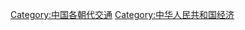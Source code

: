 {{Catnav|頁面分類|地理|国家|亚洲国家|中华人民共和国}}
{{Catnav|頁面分類|各種主題的頁面分類|按國家分類|各國交通|中国交通}}
{{Commons category|Transport in China|Category:中国大陆交通}}
{{Catmore}}

[[Category:中国各朝代交通|Category:中国各朝代交通]]
[[Category:中华人民共和国经济|Category:中华人民共和国经济]]